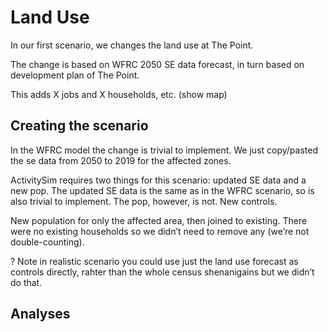 # Land Use

In our first scenario, we changes the land use at The Point.

The change is based on WFRC 2050 SE data forecast, in turn based on development plan of The Point.

This adds X jobs and X households, etc. (show map)

## Creating the scenario

In the WFRC model the change is trivial to implement.
We just copy/pasted the se data from 2050 to 2019 for the affected zones.

ActivitySim requires two things for this scenario: updated SE data and a new pop.
The updated SE data is the same as in the WFRC scenario, so is also trivial to implement.
The pop, however, is not.
New controls.

New population for only the affected area, then joined to existing.
There were no existing households so we didn't need to remove any (we're not double-counting).

? Note in realistic scenario you could use just the land use forecast as controls directly, rahter than the whole census shenanigains but we didn't do that.

## Analyses

